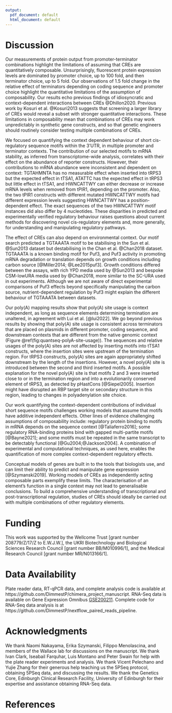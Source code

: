 ```yaml
---
output:
  pdf_document: default
  html_document: default
---
```


# Discussion

Our measurements of protein output from promoter-terminator combinations highlight the limitations of assuming that CREs are quantitatively composable.
Unsurprisingly, fluorescent protein expression levels are dominated by promoter choice, up to 100 fold, and then terminator choice, up to 5 fold. 
Our observations of 1.5 fold change in the relative effect of terminators depending on coding sequence and promoter choice highlight the quantitative limitations of the assumption of composability.
Our results echo previous findings of idiosyncratic and context-dependent interactions between CREs @Dhillon2020.
Previous work by Kosuri et al. @Kosuri2013 suggests that screening a larger library of CREs would reveal a subset with stronger quantitative interactions.
These limitations in composability mean that combinations of CREs may work unpredictably in synthetic gene constructs, and so that genetic engineers should routinely consider testing multiple combinations of CREs.

We focused on quantifying the context dependent behaviour of short cis-regulatory sequence motifs within the 3’UTR, in multiple promoter and terminator contexts.
The contribution of our selected  motifs to mRNA stability, as inferred from transcriptome-wide analysis, correlates with their effect on the abundance of reporter constructs.
However, their contributions to mRNA abundance were inconsistent and dependent on context: TGTAHMNTA has no measurable effect when inserted into tRPS3 but the expected effect in tTSA1, ATATTC has the expected effect in tRPS3 but little effect in tTSA1, and HWNCATTWY can either decrease or increase mRNA levels when removed from tPIR1, depending on the promoter.
Also, the two tPIR1 constructs with different mutated HWNCATTWY motifs had different expression levels suggesting HWNCATTWY has a position-dependent effect. 
The exact sequences of the two HWNCATTWY motif instances did also differ by 4 nucleotides.
These disparities in predicted and experimentally verified regulatory behaviour raises questions about current methods for discovering novel cis-regulatory elements and, more generally, for understanding and manipulating regulatory pathways.

The effect of CREs can also depend on environmental context.
Our motif search predicted a TGTAAATA motif to be stabilising in the Sun et al. @Sun2013 dataset but destabilising in the Chan et al. @Chan2018 dataset.
TGTAAATA is a known binding motif for Puf3, and Puf3 activity in promoting mRNA degradation or translation depends on growth conditions including carbon source [@Miller2014; @Lee2015puf3].
Growth conditions differed between the assays, with rich YPD media used by @Sun2013 and bespoke CSM-lowURA media used by @Chan2018, more similar to the SC-URA used in out experiments.
Although we are not aware of direct experimental comparisons of Puf3 effects beyond specifically manipulating the carbon source, nutrient-dependent regulation by Puf3 might explain the different behaviour of TGTAAATA between datasets.

Our poly(A) mapping results show that poly(A) site usage is context independent, as long as sequence elements determining termination are unaltered, in agreement with Lui et al. [@lui2022].
We go beyond previous results by showing that poly(A) site usage is consistent across terminators that are placed on plasmids in different promoter, coding sequence, and downstream contexts that are different from the native genomic context (Figure \@ref(fig:quantseq-polyA-site-usage)).
The sequences and relative usages of the poly(A) sites are not affected by inserting motifs into tTSA1 constructs, where the insertion sites were upstream of the termination region.
For tRPS3 constructs, poly(A) sites are again appropriately shifted downstream by the length of the insertions.
However, a novel poly(A) site is introduced between the second and third inserted motifs.
A possible explanation for the novel poly(A) site is that motifs 2 and 3 were inserted close to or in the termination region and into a evolutionarily conserved element of tRPS3, as detected by pHastCons [@Siepel2005].
Insertion might have disrupted an RBP target site or secondary structure in this region, leading to changes in polyadenylation site choice.

Our work quantifying the context-dependent contributions of individual short sequence motifs challenges working models that assume that motifs have additive independent effects.
Other lines of evidence challenging assumptions of composability include: regulatory protein binding to motifs in mRNA depends on the sequence context [@Taliaferro2016]; some regulatory RNA-binding proteins bind with gapped multi-partite motifs [@Bayne2021]; and some motifs must be repeated in the same transcript to be detectably functional [@Gu2004;@Jackson2004].
A combination of experimental and computational techniques, as used here, enables the quantification of more complex context-dependent regulatory effects. 

Conceptual models of genes are built in to the tools that biologists use, and can limit their ability to predict and manipulate gene expression [@Szymanski2019].
Working models of CREs as independently acting composable parts exemplify these limits.
The characterisation of an element's function in a single context may not lead to generalisable conclusions.
To build a comprehensive understanding of transcriptional and post-transcriptional regulation, studies of CREs should ideally be carried out with multiple combinations of other regulatory elements.


# Funding

This work was supported by the Wellcome Trust [grant number 208779/Z/17/Z to E.W.J.W.], the UKRI Biotechnology and Biological Sciences Research Council [grant number BB/M010996/1], and the Medical Research Council [grant number MR/N013166/1].

# Data Availability

Plate reader data, RT-qPCR data, and complete analysis code is available at https://github.com/DimmestP/chimera_project_manuscript.
RNA-Seq data is available on Gene Expression Omnibus [GSE200211](https://www.ncbi.nlm.nih.gov/geo/query/acc.cgi?acc=GSE200211).
Complete code for RNA-Seq data analysis is at https://github.com/DimmestP/nextflow_paired_reads_pipeline.

# Acknowledgments

We thank Naomi Nakayama, Erika Szymanski, Filippo Menolascina, and members of the Wallace lab for discussions on the manuscript.
We thank Ivan Clark, Iseabail Farquhar, Luis Montano and Peter Swain for help with the plate reader experiments and analysis.
We thank Vicent Pelechano and Yujie Zhang for their generous help teaching us the 5PSeq protocol, obtaining 5PSeq data, and discussing the results.
We thank the Genetics Core, Edinburgh Clinical Research Facility, University of Edinburgh for their expertise and assistance obtaining RNA-Seq data.

# References

::: {#refs}
:::

\newpage
